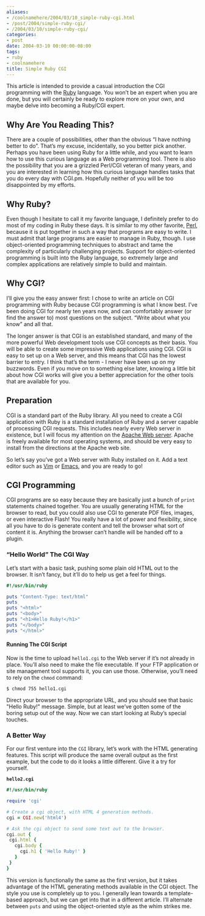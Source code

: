 ```yaml
---
aliases:
- /coolnamehere/2004/03/10_simple-ruby-cgi.html
- /post/2004/simple-ruby-cgi/
- /2004/03/10/simple-ruby-cgi/
categories:
- post
date: 2004-03-10 00:00:00-08:00
tags:
- ruby
- coolnamehere
title: Simple Ruby CGI
---
```


This article is intended to provide a casual introduction the CGI
programming with the [Ruby](/tags/ruby/) language. You won’t be an
expert when you are done, but you will certainly be ready to explore
more on your own, and maybe delve into becoming a Ruby/CGI expert.

## Why Are You Reading This?

There are a couple of possibilities, other than the obvious “I have
nothing better to do”. That’s my excuse, incidentally, so you better
pick another. Perhaps you have been using Ruby for a little while, and
you want to learn how to use this curious language as a Web programming
tool. There is also the possibility that you are a grizzled Perl/CGI
veteran of many years, and you are interested in learning how this
curious language handles tasks that you do every day with CGI.pm.
Hopefully neither of you will be too disappointed by my efforts.

## Why Ruby?

Even though I hesitate to call it my favorite language, I definitely
prefer to do most of my coding in Ruby these days. It is similar to my
other favorite, [Perl](/tags/perl/), because it is put together in such
a way that programs are easy to write. I must admit that large programs
are easier to manage in Ruby, though. I use object-oriented programming
techniques to abstract and tame the complexity of particularly
challenging projects. Support for object-oriented programming is built
into the Ruby language, so extremely large and complex applications are
relatively simple to build and maintain.

## Why CGI?

I’ll give you the easy answer first: I chose to write an article on CGI
programming with Ruby because CGI programming is what I know best. I’ve
been doing CGI for nearly ten years now, and can comfortably answer (or
find the answer to) most questions on the subject. “Write about what you
know” and all that.

The longer answer is that CGI is an established standard, and many of
the more powerful Web development tools use CGI concepts as their basis.
You will be able to create some impressive Web applications using CGI.
CGI is easy to set up on a Web server, and this means that CGI has the
lowest barrier to entry. I think that’s the term - I never have been up
on my buzzwords. Even if you move on to something else later, knowing a
little bit about how CGI works will give you a better appreciation for
the other tools that are available for you.

## Preparation

CGI is a standard part of the Ruby library. All you need to create a CGI
application with Ruby is a standard installation of Ruby and a server
capable of processing CGI requests. This includes nearly every Web
server in existence, but I will focus my attention on the [Apache Web
server](http://httpd.apache.org/). Apache is freely available for most
operating systems, and should be very easy to install from the
directions at the Apache web site.

So let’s say you’ve got a Web server with Ruby installed on it. Add a
text editor such as [Vim](/tags/perl/) or [Emacs](/tags/emacs/), and you
are ready to go!

## CGI Programming

CGI programs are so easy because they are basically just a bunch of
`print` statements chained together. You are usually generating HTML for
the browser to read, but you could also use CGI to generate PDF files,
images, or even interactive Flash! You really have a lot of power and
flexibility, since all you have to do is generate content and tell the
browser what sort of content it is. Anything the browser can’t handle
will be handed off to a plugin.

### “Hello World” The CGI Way

Let’s start with a basic task, pushing some plain old HTML out to the
browser. It isn’t fancy, but it’ll do to help us get a feel for things.

```ruby title="hello1.cgi"
#!/usr/bin/ruby

puts "Content-Type: text/html"
puts
puts "<html>"
puts "<body>"
puts "<h1>Hello Ruby!</h1>"
puts "</body>"
puts "</html>"
```

#### Running The CGI Script

Now is the time to upload `hello1.cgi` to the Web server if it’s not
already in place. You’ll also need to make the file executable. If your
FTP application or site management tool supports it, you can use those.
Otherwise, you’ll need to rely on the `chmod` command:

```
$ chmod 755 hello1.cgi
```

Direct your browser to the appropriate URL, and you should see that
basic "Hello Ruby!" message. Simple, but at least we’ve gotten some
of the boring setup out of the way. Now we can start looking at Ruby’s
special touches.

### A Better Way

For our first venture into the `CGI` library, let’s work with the HTML
generating features. This script will produce the same overall output as
the first example, but the code to do it looks a little different. Give
it a try for yourself.

**`hello2.cgi`**

```ruby
#!/usr/bin/ruby

require 'cgi'

# Create a cgi object, with HTML 4 generation methods.
cgi = CGI.new('html4')

# Ask the cgi object to send some text out to the browser.
cgi.out {
 cgi.html {
   cgi.body {
     cgi.h1 { 'Hello Ruby!' }
   }
 }
}
```

This version is functionally the same as the first version, but it takes
advantage of the HTML generating methods available in the CGI object.
The style you use is completely up to you. I generally lean towards a
template-based approach, but we can get into that in a different
article. I’ll alternate between `puts` and using the object-oriented
style as the whim strikes me.
